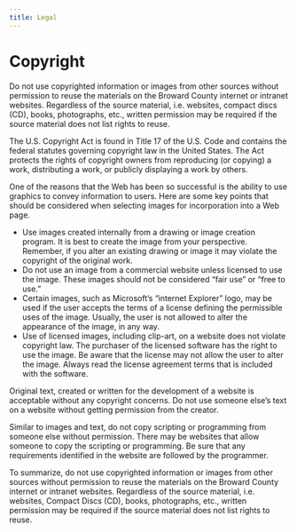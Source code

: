 ```yaml
---
title: Legal
---
```


# Copyright

Do not use copyrighted information or images from other sources without permission to reuse the materials on the Broward County internet or intranet websites. Regardless of the source material, i.e. websites, compact discs (CD), books, photographs, etc., written permission may be required if the source material does not list rights to reuse.

The U.S. Copyright Act is found in Title 17 of the U.S. Code and contains the federal statutes governing copyright law in the United States. The Act protects the rights of copyright owners from reproducing (or copying) a work, distributing a work, or publicly displaying a work by others.

One of the reasons that the Web has been so successful is the ability to use graphics to convey information to users. Here are some key points that should be considered when selecting images for incorporation into a Web page.

- Use images created internally from a drawing or image creation program. It is best to create the image from your perspective. Remember, if you alter an existing drawing or image it may violate the copyright of the original work.
- Do not use an image from a commercial website unless licensed to use the image. These images should not be considered “fair use” or “free to use.”
- Certain images, such as Microsoft’s “internet Explorer” logo, may be used if the user accepts the terms of a license defining the permissible uses of the image. Usually, the user is not allowed to alter the appearance of the image, in any way.
- Use of licensed images, including clip-art, on a website does not violate copyright law. The purchaser of the licensed software has the right to use the image. Be aware that the license may not allow the user to alter the image. Always read the license agreement terms that is included with the software.

Original text, created or written for the development of a website is acceptable without any copyright concerns. Do not use someone else’s text on a website without getting permission from the creator.

Similar to images and text, do not copy scripting or programming from someone else without permission. There may be websites that allow someone to copy the scripting or programming. Be sure that any requirements identified in the website are followed by the programmer.

To summarize, do not use copyrighted information or images from other sources without permission to reuse the materials on the Broward County internet or intranet websites. Regardless of the source material, i.e. websites, Compact Discs (CD), books, photographs, etc., written permission may be required if the source material does not list rights to reuse.
